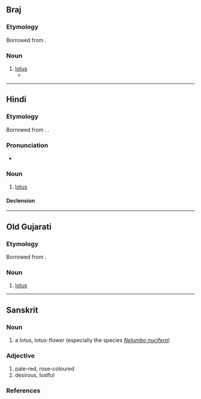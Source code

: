 {{also|कोमल|कमिलो|काम्लो}}
==Braj==

===Etymology===
Borrowed from {{bor|bra|sa|कमल}}.

===Noun===
{{head|bra|noun|g=m}}

# [[lotus]]
#* {{Q|bra|Surdas|Sursagar|1|1|quote=चरन '''कमल''' बंदौं हरि राइ ।|trans=I salute the '''lotus''' feet of Hari, the king.|transauthor=Rupert Snell}}

----

==Hindi==

===Etymology===
Borrowed from {{bor|hi|sa|कमल}}. {{doublet|hi|कंवल}}.

===Pronunciation===
* {{hi-IPA}}

===Noun===
{{hi-noun|g=m|ur=کمل}}

# [[lotus]]
#: {{syn|hi|Thesaurus:कमल}}

====Declension====
{{rfinfl|hi|noun}}

{{topics|hi|Flowers}}

----

==Old Gujarati==

===Etymology===
Borrowed from {{bor|inc-ogu|sa|कमल}}.

===Noun===
{{head|inc-ogu|noun|tr=kamala|g=n}}

# [[lotus]]

----

==Sanskrit==
{{wikipedia|Nelumbo nucifera}}

===Noun===
{{sa-noun|g=mn}}

# a lotus, lotus-flower (especially the species ''[[Nelumbo nucifera]]'')

===Adjective===
{{sa-adj}}
# pale-red, rose-coloured
# desirous, lustful

===References===
{{R:MW|0252}}

{{c|sa|Nymphaeales order plants}}